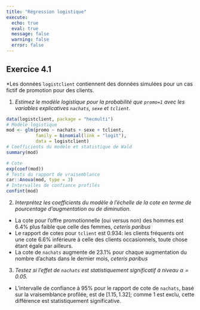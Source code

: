 ```yaml
---
title: "Régression logistique"
execute:
  echo: true
  eval: true
  message: false
  warning: false
  error: false
---
```



## Exercice 4.1

*Les données `logistclient` contiennent des données simulées pour un cas fictif de promotion pour des clients. 

1. *Estimez le modèle logistique pour la probabilité que `promo=1` avec les variables explicatives `nachats`, `sexe` et `tclient`.*

```r
data(logistclient, package = "hecmulti")
# Modèle logistique
mod <- glm(promo ~ nachats + sexe + tclient, 
           family = binomial(link = "logit"),
           data = logistclient)
# Coefficients du modèle et statistique de Wald
summary(mod)

# Cote
exp(coef(mod))
# Tests du rapport de vraisemblance
car::Anova(mod, type = 3)
# Intervalles de confiance profilés
confint(mod)
```


2. *Interprétez les coefficients du modèle à l'échelle de la cote en terme de pourcentage d'augmentation ou de diminution.*


- La cote pour l'offre promotionnelle (oui versus non) des hommes est 6.4% plus faible que celle des femmes, *ceteris paribus*
- Le rapport de cotes pour `tclient` est 0.934: les clients fréquents ont une cote 6.6% inférieure à celle des clients occasionnels, toute chose étant égale par ailleurs.
- La cote de `nachats` augmente de 23.1% pour chaque augmentation du nombre d'achats dans le dernier mois,  *ceteris paribus*
 

3. *Testez si l'effet de `nachats` est statistiquement significatif à niveau $\alpha = 0.05$.*

- L'intervalle de confiance à 95% pour le rapport de cote de `nachats`, basé sur la vraisemblance profilée, est de $[1.15, 1.32]$; comme 1 est exclu, cette différence est statistiquement significative. 
